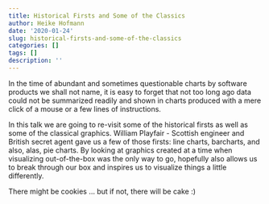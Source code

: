 ```yaml
---
title: Historical Firsts and Some of the Classics
author: Heike Hofmann
date: '2020-01-24'
slug: historical-firsts-and-some-of-the-classics
categories: []
tags: []
description: ''
---
```


In the time of abundant and sometimes questionable charts by software products we shall not name, it is easy to forget that not too long ago data could not be summarized readily and shown in charts produced with a mere click of a mouse or a few lines of instructions. 

In this talk we are going to re-visit some of the historical firsts as well as some of the classical graphics. William Playfair - Scottish engineer and British secret agent gave us a few of those firsts: line charts, barcharts, and also, alas, pie charts. By looking at graphics created at a time when visualizing out-of-the-box was the only way to go, hopefully also allows us to break through our box and inspires us to visualize things a little differently.

There might be cookies ... but if not, there will be cake :) 

